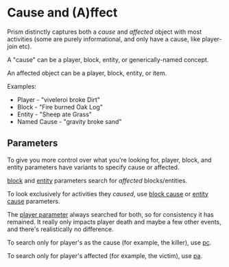 # Cause and (A)ffect

Prism distinctly captures both a _cause_ and _affected_ object with most activities (some are purely informational, and only have a cause, like player-join etc).

A "cause" can be a player, block, entity, or generically-named concept.

An affected object can be a player, block, entity, or item.

Examples:

- Player - "viveleroi broke Dirt"
- Block - "Fire burned Oak Log"
- Entity - "Sheep ate Grass"
- Named Cause - "gravity broke sand"

## Parameters

To give you more control over what you're looking for, player, block, and entity parameters have variants to specify cause or affected.

[block](/parameters/b) and [entity](/parameters/e) parameters search for _affected_ blocks/entities.

To look exclusively for activities they _caused_, use [block cause](/parameters/bc) or [entity cause](/parameters/ec) parameters.

The [player parameter](/parameters/p) always searched for both, so for consistency it has remained. It really only impacts player death and maybe a few other events, and there's realistically no difference.

To search only for player's as the cause (for example, the killer), use [pc](/parameters/pc).

To search only for player's affected (for example, the victim), use [pa](/parameters/pa).
